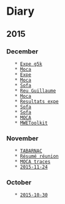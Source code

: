 = Diary =

== 2015 ==

=== December ===
    * [[2015-12-21|Expe g5k]]
    * [[2015-12-17|Moca]]
    * [[2015-12-16|Expe]]
    * [[2015-12-15|Moca]]
    * [[2015-12-11|Sofa]]
    * [[2015-12-10|Reu Guillaume]]
    * [[2015-12-08|Moca]]
    * [[2015-12-07|Resultats expe]]
    * [[2015-12-04|Sofa]]
    * [[2015-12-03|Sofa]]
    * [[2015-12-02|MOCA]]
    * [[2015-12-01|MWEToolkit]]

=== November ===
    * [[2015-11-30|TABARNAC]]
    * [[2015-11-26|Résumé réunion]]
    * [[2015-11-25|MOCA traces]]
    * [[2015-11-24]]

=== October ===
    * [[2015-10-30]]

